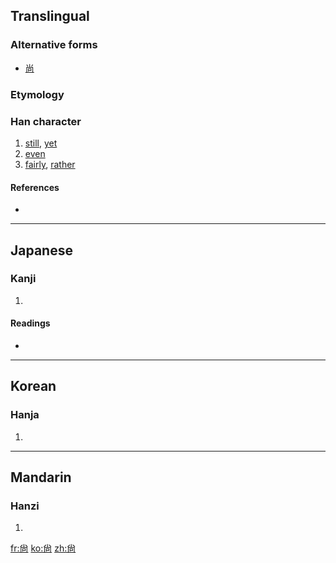 {{also|尚}}
==Translingual==

===Alternative forms===
*[[尚]]

===Etymology===
{{Han compound|八|向|c1=s|c2=p|ls=psc}}

===Han character===
{{Han char|rn=42|rad=小|as=05|sn=8|four=|canj=火月口 (FBR), XX火月口 (XXFBR)}}

# [[still]], [[yet]]
# [[even]]
# [[fairly]], [[rather]]

====References====
* {{Han ref|kx=0297.110|dkj=07493|hdz=10563.050|uh=5C19|ud=23577}}

----

==Japanese==

===Kanji===
{{ja-kanji|grade=|rs=小05}}

# {{defn|Japanese}}

====Readings====
* {{ja-readings|on=[[しょう]] (shō)|kun=}}

----

==Korean==

===Hanja===
{{ko-hanja|hangeul=상|rv=sang|mr=sang}}

# {{defn|Korean}}

----

==Mandarin==

===Hanzi===
{{cmn-hanzi|pin=[[shàng]] ([[shang4]])|wg=shang<sup>4</sup>}}

# {{defn|Mandarin}}

[[fr:尙]]
[[ko:尙]]
[[zh:尙]]